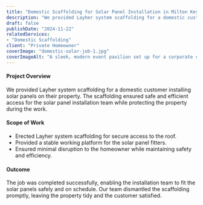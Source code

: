 ```yaml
---
title: "Domestic Scaffolding for Solar Panel Installation in Milton Keynes"
description: "We provided Layher system scaffolding for a domestic customer installing solar panels on their property. The scaffolding ensured safe and efficient access for the solar panel installation team while protecting the property during the work."
draft: false
publishDate: "2024-11-22"
relatedServices:
- "Domestic Scaffolding"
client: "Private Homeowner"
coverImage: "domestic-solar-job-1.jpg"
coverImageAlt: "A sleek, modern event pavilion set up for a corporate conference"
---
```


<ImageSlider>
<Fragment slot="slides">
<ImageSlide src={Slide1} alt="Layher system scaffolding erected for solar panel installation in Milton Keynes" />
<ImageSlide src={Slide2} alt="Layher system scaffolding erected for solar panel installation in Milton Keynes" />
<ImageSlide src={Slide3} alt="Layher system scaffolding erected for solar panel installation in Milton Keynes" />
<ImageSlide src={Slide4} alt="Layher system scaffolding erected for solar panel installation in Milton Keynes" />
</Fragment>
<Fragment slot="thumbs">
<ThumbSlide src={Slide1} alt="Layher system scaffolding erected for solar panel installation in Milton Keynes" />
<ThumbSlide src={Slide2} alt="Layher system scaffolding erected for solar panel installation in Milton Keynes" />
<ThumbSlide src={Slide3} alt="Layher system scaffolding erected for solar panel installation in Milton Keynes" />
<ThumbSlide src={Slide4} alt="Layher system scaffolding erected for solar panel installation in Milton Keynes" />
</Fragment>
</ImageSlider>

#### Project Overview

We provided Layher system scaffolding for a domestic customer installing solar panels on their property. The scaffolding ensured safe and efficient access for the solar panel installation team while protecting the property during the work.

#### Scope of Work

- Erected Layher system scaffolding for secure access to the roof.
- Provided a stable working platform for the solar panel fitters.
- Ensured minimal disruption to the homeowner while maintaining safety and efficiency.

#### Outcome

The job was completed successfully, enabling the installation team to fit the solar panels safely and on schedule. Our team dismantled the scaffolding promptly, leaving the property tidy and the customer satisfied.